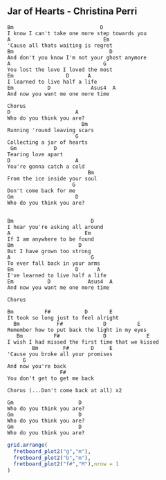 ## Jar of Hearts - Christina Perri
```{}
Bm                            D
I know I can't take one more step towards you
A                              Em
'Cause all thats waiting is regret
Bm                               D
And don't you know I'm not your ghost anymore
A                              G
You lost the love I loved the most
Em                 D      A
I learned to live half a life
Em           D             Asus4  A
And now you want me one more time

Chorus
D                     A
Who do you think you are?
                        Bm
Running 'round leaving scars
                      G
Collecting a jar of hearts
 Gm            D
Tearing love apart
D                     A
You're gonna catch a cold
                          Bm
From the ice inside your soul
                     G
Don't come back for me
Gm                    D
Who do you think you are?


Bm                         D
I hear you're asking all around
A                        Em
If I am anywhere to be found
Bm                     D
But I have grown too strong
A                          G
To ever fall back in your arms
Em                    D      A
I've learned to live half a life
Em           D            Asus4  A
And now you want me one more time

Chorus

Bm          F#           D       E
It took so long just to feel alright
  Bm            F#             D          E
Remember how to put back the light in my eyes
   Bm          F#              D             E
I wish I had missed the first time that we kissed
        Bm        F#       D     E
'Cause you broke all your promises
     G
And now you're back
                 F#
You don't get to get me back

Chorus (...Don't come back at all) x2

Gm                     D
Who do you think you are?
Gm                     D
Who do you think you are?
Gm                     D
Who do you think you are? 

```


```r

grid.arrange(
  fretboard_plot2("g","m"),
  fretboard_plot2("b","m"),
  fretboard_plot2("f#","M"),nrow = 1
)


```

